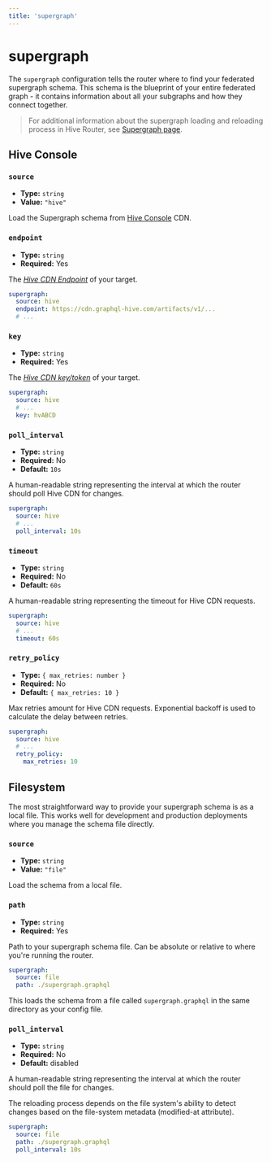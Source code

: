 ```yaml
---
title: 'supergraph'
---
```


# supergraph

The `supergraph` configuration tells the router where to find your federated supergraph schema. This
schema is the blueprint of your entire federated graph - it contains information about all your
subgraphs and how they connect together.

> For additional information about the supergraph loading and reloading process in Hive Router, see
> [Supergraph page](../supergraph).

## Hive Console

### `source`

- **Type:** `string`
- **Value:** `"hive"`

Load the Supergraph schema from [Hive Console](../../schema-registry) CDN.

### `endpoint`

- **Type:** `string`
- **Required:** Yes

The [_Hive CDN Endpoint_](../../schema-registry/get-started/apollo-federation#cdn-access) of your
target.

```yaml {3} filename="router.config.yaml"
supergraph:
  source: hive
  endpoint: https://cdn.graphql-hive.com/artifacts/v1/...
  # ...
```

### `key`

- **Type:** `string`
- **Required:** Yes

The [_Hive CDN key/token_](../../schema-registry/management/targets#creating-a-cdn-access-token) of
your target.

```yaml {4} filename="router.config.yaml"
supergraph:
  source: hive
  # ...
  key: hvABCD
```

### `poll_interval`

- **Type:** `string`
- **Required:** No
- **Default:** `10s`

A human-readable string representing the interval at which the router should poll Hive CDN for
changes.

```yaml {4} filename="router.config.yaml"
supergraph:
  source: hive
  # ...
  poll_interval: 10s
```

### `timeout`

- **Type:** `string`
- **Required:** No
- **Default:** `60s`

A human-readable string representing the timeout for Hive CDN requests.

```yaml {4} filename="router.config.yaml"
supergraph:
  source: hive
  # ...
  timeout: 60s
```

### `retry_policy`

- **Type:** `{ max_retries: number }`
- **Required:** No
- **Default:** `{ max_retries: 10 }`

Max retries amount for Hive CDN requests. Exponential backoff is used to calculate the delay between
retries.

```yaml {4-5} filename="router.config.yaml"
supergraph:
  source: hive
  # ...
  retry_policy:
    max_retries: 10
```

## Filesystem

The most straightforward way to provide your supergraph schema is as a local file. This works well
for development and production deployments where you manage the schema file directly.

### `source`

- **Type:** `string`
- **Value:** `"file"`

Load the schema from a local file.

### `path`

- **Type:** `string`
- **Required:** Yes

Path to your supergraph schema file. Can be absolute or relative to where you're running the router.

```yaml {3} filename="router.config.yaml"
supergraph:
  source: file
  path: ./supergraph.graphql
```

This loads the schema from a file called `supergraph.graphql` in the same directory as your config
file.

### `poll_interval`

- **Type:** `string`
- **Required:** No
- **Default:** disabled

A human-readable string representing the interval at which the router should poll the file for
changes.

The reloading process depends on the file system's ability to detect changes based on the
file-system metadata (modified-at attribute).

```yaml {4} filename="router.config.yaml"
supergraph:
  source: file
  path: ./supergraph.graphql
  poll_interval: 10s
```
